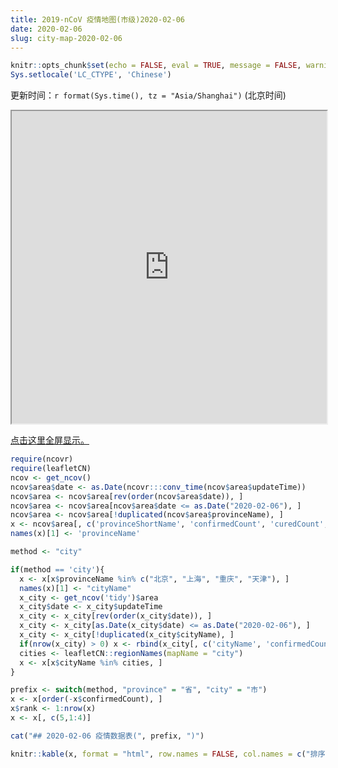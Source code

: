 ```yaml
---
title: 2019-nCoV 疫情地图(市级)2020-02-06
date: 2020-02-06
slug: city-map-2020-02-06
---
```


```r
knitr::opts_chunk$set(echo = FALSE, eval = TRUE, message = FALSE, warning = FALSE, error = FALSE)
Sys.setlocale('LC_CTYPE', 'Chinese')
```

更新时间：`r format(Sys.time(), tz = "Asia/Shanghai")` (北京时间)

<iframe seamless src="https://pzhaonet.github.io/ncov/leaflet/leafmap-city-2020-02-06.html" width="100%" height="500"></iframe>

[点击这里全屏显示。](https://pzhaonet.github.io/ncov/leaflet/leafmap-city-2020-02-06.html)


```r
require(ncovr)
require(leafletCN)
ncov <- get_ncov()
ncov$area$date <- as.Date(ncovr:::conv_time(ncov$area$updateTime))
ncov$area <- ncov$area[rev(order(ncov$area$date)), ]
ncov$area <- ncov$area[ncov$area$date <= as.Date("2020-02-06"), ]
ncov$area <- ncov$area[!duplicated(ncov$area$provinceName), ]
x <- ncov$area[, c('provinceShortName', 'confirmedCount', 'curedCount', 'deadCount')]
names(x)[1] <- 'provinceName'

method <- "city"

if(method == 'city'){
  x <- x[x$provinceName %in% c("北京", "上海", "重庆", "天津"), ]
  names(x)[1] <- "cityName"
  x_city <- get_ncov('tidy')$area
  x_city$date <- x_city$updateTime
  x_city <- x_city[rev(order(x_city$date)), ]
  x_city <- x_city[as.Date(x_city$date) <= as.Date("2020-02-06"), ]
  x_city <- x_city[!duplicated(x_city$cityName), ]
  if(nrow(x_city) > 0) x <- rbind(x_city[, c('cityName', 'confirmedCount', 'curedCount', 'deadCount')], x)
  cities <- leafletCN::regionNames(mapName = "city")
  x <- x[x$cityName %in% cities, ]
}

prefix <- switch(method, "province" = "省", "city" = "市")
x <- x[order(-x$confirmedCount), ]
x$rank <- 1:nrow(x)
x <- x[, c(5,1:4)]
```

```r
cat("## 2020-02-06 疫情数据表(", prefix, ")")
```

```r
knitr::kable(x, format = "html", row.names = FALSE, col.names = c("排序", "名称", "确诊", "治愈", "死亡"))
```
